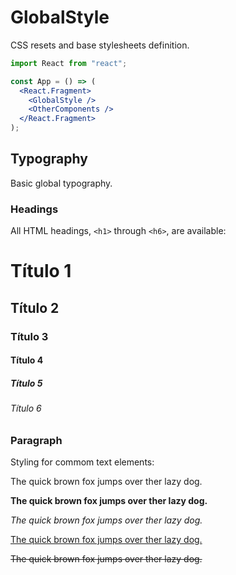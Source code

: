 
<Meta title="Styles/GlobalStyle" component={GlobalStyle} />

# GlobalStyle

CSS resets and base stylesheets definition.

```jsx
import React from "react";

const App = () => (
  <React.Fragment>
    <GlobalStyle />
    <OtherComponents />
  </React.Fragment>
);
```

## Typography

Basic global typography.

### Headings

All HTML headings, `<h1>` through `<h6>`, are available:

<Preview>
  <Story name="Headings">
    <div>
      <h1>Título 1</h1>
      <h2>Título 2</h2>
      <h3>Título 3</h3>
      <h4>Título 4</h4>
      <h5>Título 5</h5>
      <h6>Título 6</h6>
    </div>
  </Story>
</Preview>

### Paragraph

Styling for commom text elements:

<Preview>
  <Story name="Paragraph">
    <div>
      <p>The quick brown fox jumps over ther lazy dog.</p>
      <p>
        <strong>The quick brown fox jumps over ther lazy dog.</strong>
      </p>
      <p>
        <em>The quick brown fox jumps over ther lazy dog.</em>
      </p>
      <p>
        <u>The quick brown fox jumps over ther lazy dog.</u>
      </p>
      <p>
        <s>The quick brown fox jumps over ther lazy dog.</s>
      </p>
    </div>
  </Story>
</Preview>
